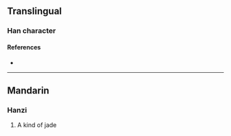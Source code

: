 {{also|瑅}}
{{character info}}
==Translingual==

===Han character===
{{Han char|rn=96|rad=玉|as=07|sn=11|four=18127|canj=MGCNH|ids=⿰𤣩弟}}

====References====
* {{Han ref|kx=0732.070|dkj=20989|dj=1143.080|hdz=21118.110|uh=73F6|ud=29686|bh=D66B|bd=54891}}

----

==Mandarin==

===Hanzi===
{{cmn-hanzi|pin=[[tí]] ([[ti2]])|wg=t'i<sup>2</sup>}}

# A kind of jade